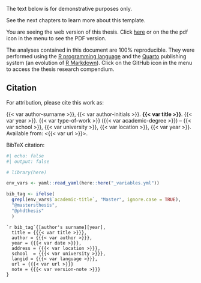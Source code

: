 ::: {.callout-important}
The text below is for demonstrative purposes only.

See the next chapters to learn more about this template.
:::

You are seeing the web version of this thesis. Click [here](index.pdf) or on the the pdf icon in the menu to see the PDF version.

The analyses contained in this document are 100% reproducible. They were performed using the [R programming language](https://www.r-project.org/) and the [Quarto](https://quarto.org/) publishing system (an evolution of [R Markdown](https://rmarkdown.rstudio.com/)). Click on the GitHub icon in the menu to access the thesis research compendium.

## Citation

For attribution, please cite this work as:

{{< var author-surname >}}, {{< var author-initials >}}. __{{< var title >}}__. {{< var year >}}. {{< var type-of-work >}} ({{< var academic-degree >}}) -- {{< var school >}}, {{< var university >}}, {{< var location >}}, {{< var year >}}. Available from: <{{< var url >}}>.

BibTeX citation:

```r
#| echo: false
#| output: false

# library(here)

env_vars <- yaml::read_yaml(here::here("_variables.yml"))

bib_tag <- ifelse(
  grepl(env_vars$`academic-title`, "Master", ignore.case = TRUE), 
  "@mastersthesis", 
  "@phdthesis"
  )
```

```
`r bib_tag`{[author's surname][year],
  title = {{{< var title >}}},
  author = {{{< var author >}}},
  year = {{{< var date >}}},
  address = {{{< var location >}}},
  school  = {{{< var university >}}},
  langid = {{{< var language >}}},
  url = {{{< var url >}}}
  note = {{{< var version-note >}}}
}
```

